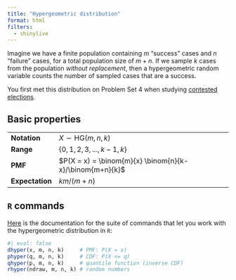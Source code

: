```yaml
---
title: "Hypergeometric distribution"
format: html
filters:
  - shinylive
---
```


Imagine we have a finite population containing $m$ "success" cases and $n$ "failure" cases, for a total population size of $m+n$. If we sample $k$ cases from the population *without replacement*, then a hypergeometric random variable counts the number of sampled cases that are a success. 

You first met this distribution on Problem Set 4 when studying [contested elections](https://sta240-f25.github.io/problems/pset-4.html#problem-6).

## Basic properties

|  |        |
|------|--------------------|
| **Notation** | $X\sim\text{HG}(m, n, k)$  |
| **Range** | $\{0,\,1,\,2,\,3,\,...,\,k-1,\,k\}$ |
| **PMF** | $P(X = x) = \binom{m}{x} \binom{n}{k-x}/\binom{m+n}{k}$ |
| **Expectation** | $km/(m+n)$ |

## `R` commands

[Here](https://stat.ethz.ch/R-manual/R-devel/library/stats/html/Hypergeometric.html) is the documentation for the suite of commands that let you work with the hypergeometric distribution in `R`:

```r
#| eval: false
dhyper(x, m, n, k)     # PMF: P(X = x)
phyper(q, m, n, k)     # CDF: P(X <= q)
qhyper(p, m, n, k)     # quantile function (inverse CDF)
rhyper(ndraw, m, n, k) # random numbers
```
